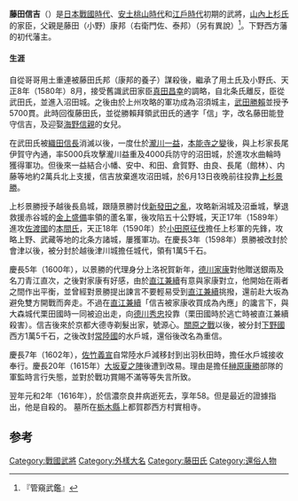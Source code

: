 {{japanese|japanese=藤田 信吉|kana=ふじた のぶよし|romaji=Fujita Nobuyoshi}}

'''藤田信吉'''（{{bd|1559年||1616年|7月14日|catIdx=Fujita, Nobuyoshi}}）是[[日本戰國時代|日本戰國時代]]、[[安土桃山時代|安土桃山時代]]和[[江戶時代|江戶時代]]初期的武將，[[山內上杉氏|山內上杉氏]]的家臣，父親是藤田（小野）康邦（右衛門佐、泰邦）（另有異說）<ref name="aa">『管窺武鑑』</ref>。下野西方藩的初代藩主。

==== 生涯 ====
自從哥哥用土重連被藤田氏邦（康邦的養子）謀殺後，繼承了用土氏及小野氏、天正8年（1580年）8月，接受舊識武田家臣[[真田昌幸|真田昌幸]]的調略，自北条氏離反，臣從武田氏，並進入沼田城。之後由於上州攻略的軍功成為沼須城主，[[武田勝賴|武田勝賴]]並授予5700貫。此時回復藤田氏，並從勝賴拜領武田氏的通字「信」字，改名藤田能登守信吉，及迎娶[[海野信親|海野信親]]的女兒。

在武田氏被[[織田信長|織田信長]]消滅以後，一度仕於[[瀧川一益|瀧川一益]]，[[本能寺之變|本能寺之變]]後，與上杉家長尾伊賀守內通，率5000兵攻擊瀧川益重及4000兵防守的沼田城，於進攻水曲輪時獲得軍功。但後來一益結合小幡、安中、和田、倉賀野、由良、長尾（館林）、内藤等地約2萬兵北上支援，信吉放棄進攻沼田城，於6月13日夜晚前往投靠[[上杉景勝|上杉景勝]]。

上杉景勝授予越後長島城，跟隨景勝討伐[[新發田之亂|新發田之亂]]，攻略新潟城及沼垂城，擊退救援赤谷城的[[金上盛備|金上盛備]]率領的蘆名軍，後攻陷五十公野城，天正17年（1589年）進攻[[佐渡國|佐渡國]]的[[本間氏|本間氏]]，天正18年（1590年）於[[小田原征伐|小田原征伐]]擔任上杉軍的先鋒，攻略上野、武藏等地的北条方諸城，屢獲軍功。在慶長3年（1598年）景勝被改封於會津以後，被分封於越後津川城擔任城代，領有1萬5千石。

慶長5年（1600年），以景勝的代理身分上洛祝賀新年，[[德川家康|德川家康]]對他贈送銀兩及名刀青江直次，之後對家康有好感，由於[[直江兼續|直江兼續]]有意與家康對立，他開始在兩者之間作出平衡，並曾經對景勝提出諫言不要輕易受到[[直江兼續|直江兼續]]挑撥，還前赴大坂為避免雙方開戰而奔走。不過在[[直江兼續|直江兼續]]「信吉被家康收買成為內應」的讒言下，與大森城代栗田國時一同被迫出走，向[[德川秀忠|德川秀忠]]投靠（栗田國時於逃亡時被直江兼續殺害）。信吉後來於京都大德寺剃髮出家，號源心。[[關原之戰|關原之戰]]以後，被分封[[下野國|下野國]]西方1萬5千石，之後改封[[常陸國|常陸國]]的水戶城，還俗後改名為重信。

慶長7年（1602年），[[佐竹義宣|佐竹義宣]]自常陸水戶減移封到出羽秋田時，擔任水戶城接收奉行。慶長20年（1615年）[[大坂夏之陣|大坂夏之陣]]後遭到改易。理由是擔任[[榊原康勝|榊原康勝]]部隊的軍監時言行失態，並對於戰功賞賜不滿等等失言所致。

翌年元和2年（1616年），於信濃奈良井病逝死去，享年58。但是最近的證據指出，他是自殺的。 墓所在[[栃木縣|栃木縣]]上都賀郡西方村實相寺。

==参考==
<references/>

{{DEFAULTSORT:Fujita, Nobuyoshi}}
[[Category:戰國武將|Category:戰國武將]]

[[Category:外樣大名|Category:外樣大名]]
[[Category:藤田氏|Category:藤田氏]]
[[Category:還俗人物|Category:還俗人物]]